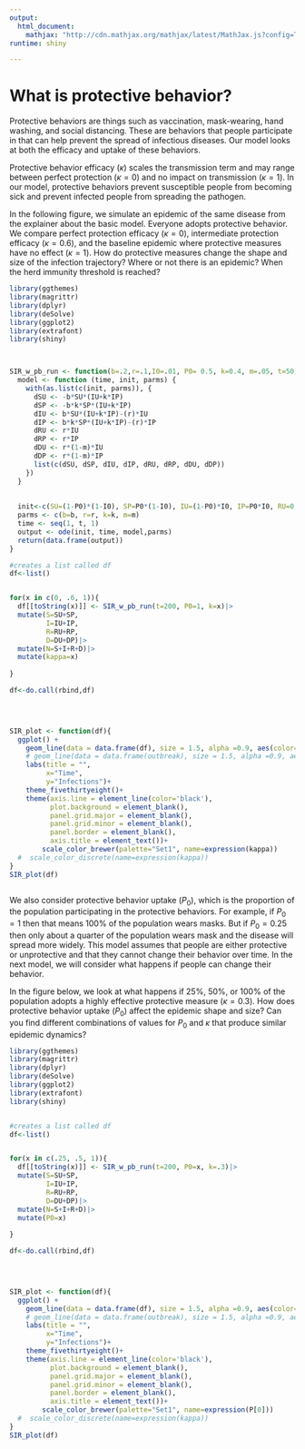 ```yaml
---
output:
  html_document:
    mathjax: "http://cdn.mathjax.org/mathjax/latest/MathJax.js?config=TeX-AMS-MML_HTMLorMML"
runtime: shiny

---
```


# What is protective behavior?

Protective behaviors are things such as vaccination, mask-wearing, hand washing, and social distancing. These are behaviors that people participate in that can help prevent the spread of infectious diseases. Our model looks at both the efficacy and uptake of these behaviors.

Protective behavior efficacy ($\kappa$) scales the transmission term and may range between perfect protection ($\kappa=0$) and no impact on transmission ($\kappa=1$). In our model, protective behaviors prevent susceptible people from becoming sick and prevent infected people from spreading the pathogen. 

In the following figure, we simulate an epidemic of the same disease from the explainer about the basic model. Everyone adopts protective behavior. We compare perfect protection efficacy ($\kappa=0$), intermediate protection efficacy ($\kappa=0.6$), and the baseline epidemic where protective measures have no effect ($\kappa=1$). How do protective measures change the shape and size of the infection trajectory? Where or not there is an epidemic? When the herd immunity threshold is reached?

```r
library(ggthemes)
library(magrittr)
library(dplyr)
library(deSolve)
library(ggplot2)
library(extrafont)
library(shiny)



SIR_w_pb_run <- function(b=.2,r=.1,I0=.01, P0= 0.5, k=0.4, m=.05, t=50){
  model <- function (time, init, parms) {
    with(as.list(c(init, parms)), {
      dSU <- -b*SU*(IU+k*IP)
      dSP <- -b*k*SP*(IU+k*IP)
      dIU <- b*SU*(IU+k*IP)-(r)*IU
      dIP <- b*k*SP*(IU+k*IP)-(r)*IP
      dRU <- r*IU
      dRP <- r*IP
      dDU <- r*(1-m)*IU
      dDP <- r*(1-m)*IP
      list(c(dSU, dSP, dIU, dIP, dRU, dRP, dDU, dDP))
    })
  }
  
 
  init<-c(SU=(1-P0)*(1-I0), SP=P0*(1-I0), IU=(1-P0)*I0, IP=P0*I0, RU=0, RP=0, DU=0, DP=0)
  parms <- c(b=b, r=r, k=k, m=m)
  time <- seq(1, t, 1)
  output <- ode(init, time, model,parms)
  return(data.frame(output))
}

#creates a list called df
df<-list()


for(x in c(0, .6, 1)){
  df[[toString(x)]] <- SIR_w_pb_run(t=200, P0=1, k=x)|>
  mutate(S=SU+SP,
         I=IU+IP, 
         R=RU+RP,
         D=DU+DP)|>
  mutate(N=S+I+R+D)|>
  mutate(kappa=x)
  
}

df<-do.call(rbind,df)



 
SIR_plot <- function(df){
  ggplot() +
    geom_line(data = data.frame(df), size = 1.5, alpha =0.9, aes(color=as.factor(kappa), group=kappa, x = time, y = I))+
    # geom_line(data = data.frame(outbreak), size = 1.5, alpha =0.9, aes(x = time, y = S,  col="Blue"))+
    labs(title = "",
         x="Time",
         y="Infections")+
    theme_fivethirtyeight()+
    theme(axis.line = element_line(color='black'),
          plot.background = element_blank(),
          panel.grid.major = element_blank(),
          panel.grid.minor = element_blank(),
          panel.border = element_blank(), 
          axis.title = element_text())+
        scale_color_brewer(palette="Set1", name=expression(kappa))
  #  scale_color_discrete(name=expression(kappa))
}
SIR_plot(df)



```


We also consider protective behavior uptake ($P_0$), which is the proportion of the population participating in the protective behaviors. For example, if $P_0=1$ then that means 100% of the population wears masks. But if $P_0=0.25$ then only about a quarter of the population wears mask and the disease will spread more widely. This model assumes that people are either protective or unprotective and that they cannot change their behavior over time. In the next model, we will consider what happens if people can change their behavior. 

In the figure below, we look at what happens if 25%, 50%, or 100% of the population adopts a highly effective protective measure ($\kappa=0.3$). How does protective behavior uptake ($P_0$) affect the epidemic shape and size? Can you find different combinations of values for $P_0$ and $\kappa$ that produce similar epidemic dynamics? 



```r
library(ggthemes)
library(magrittr)
library(dplyr)
library(deSolve)
library(ggplot2)
library(extrafont)
library(shiny)


#creates a list called df
df<-list()


for(x in c(.25, .5, 1)){
  df[[toString(x)]] <- SIR_w_pb_run(t=200, P0=x, k=.3)|>
  mutate(S=SU+SP,
         I=IU+IP, 
         R=RU+RP,
         D=DU+DP)|>
  mutate(N=S+I+R+D)|>
  mutate(P0=x)
  
}

df<-do.call(rbind,df)



 
SIR_plot <- function(df){
  ggplot() +
    geom_line(data = data.frame(df), size = 1.5, alpha =0.9, aes(color=as.factor(P0), group=P0, x = time, y = I))+
    # geom_line(data = data.frame(outbreak), size = 1.5, alpha =0.9, aes(x = time, y = S,  col="Blue"))+
    labs(title = "",
         x="Time",
         y="Infections")+
    theme_fivethirtyeight()+
    theme(axis.line = element_line(color='black'),
          plot.background = element_blank(),
          panel.grid.major = element_blank(),
          panel.grid.minor = element_blank(),
          panel.border = element_blank(), 
          axis.title = element_text())+
        scale_color_brewer(palette="Set1", name=expression(P[0]))
  #  scale_color_discrete(name=expression(kappa))
}
SIR_plot(df)



```

